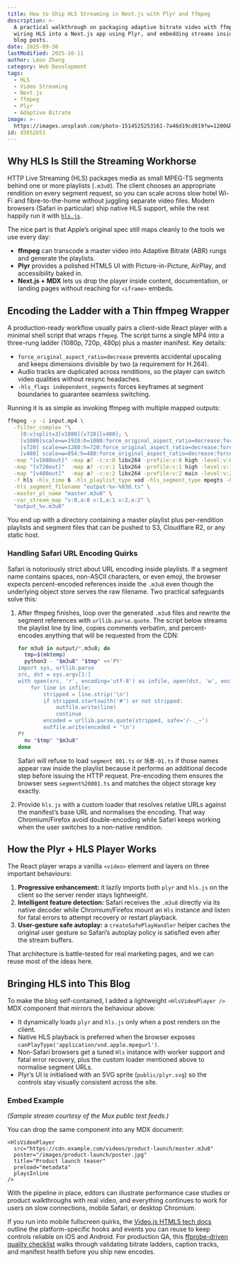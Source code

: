 ```yaml
---
title: How to Ship HLS Streaming in Next.js with Plyr and ffmpeg
description: >-
  A practical walkthrough on packaging adaptive bitrate video with ffmpeg,
  wiring HLS into a Next.js app using Plyr, and embedding streams inside MDX
  blog posts.
date: 2025-09-30
lastModified: 2025-10-11
author: Léon Zhang
category: Web Development
tags:
  - HLS
  - Video Streaming
  - Next.js
  - ffmpeg
  - Plyr
  - Adaptive Bitrate
image: >-
  https://images.unsplash.com/photo-1514525253161-7a46d19cd819?w=1200&h=600&fit=crop
id: d3852b51
---
```


## Why HLS Is Still the Streaming Workhorse

HTTP Live Streaming (HLS) packages media as small MPEG-TS segments behind one or
more playlists (`.m3u8`). The client chooses an appropriate rendition on every
segment request, so you can scale across slow hotel Wi-Fi and fibre-to-the-home
without juggling separate video files. Modern browsers (Safari in particular)
ship native HLS support, while the rest happily run it with
[`hls.js`](https://github.com/video-dev/hls.js).

The nice part is that Apple’s original spec still maps cleanly to the tools we
use every day:

- **ffmpeg** can transcode a master video into Adaptive Bitrate (ABR) rungs and
  generate the playlists.
- **Plyr** provides a polished HTML5 UI with Picture-in-Picture, AirPlay, and
  accessibility baked in.
- **Next.js + MDX** lets us drop the player inside content, documentation, or
  landing pages without reaching for `<iframe>` embeds.

## Encoding the Ladder with a Thin ffmpeg Wrapper

A production-ready workflow usually pairs a client-side React player with a
minimal shell script that wraps `ffmpeg`. The script turns a single MP4 into a
three-rung ladder (1080p, 720p, 480p) plus a master manifest. Key details:

- `force_original_aspect_ratio=decrease` prevents accidental upscaling and keeps
  dimensions divisible by two (a requirement for H.264).
- Audio tracks are duplicated across renditions, so the player can switch video
  qualities without resync headaches.
- `-hls_flags independent_segments` forces keyframes at segment boundaries to
  guarantee seamless switching.

Running it is as simple as invoking ffmpeg with multiple mapped outputs:

```bash
ffmpeg -y -i input.mp4 \
  -filter_complex "\
    [0:v]split=3[v1080][v720][v480]; \
    [v1080]scale=w=1920:h=1080:force_original_aspect_ratio=decrease:force_divisible_by=2,format=yuv420p[v1080out]; \
    [v720] scale=w=1280:h=720:force_original_aspect_ratio=decrease:force_divisible_by=2,format=yuv420p[v720out]; \
    [v480] scale=w=854:h=480:force_original_aspect_ratio=decrease:force_divisible_by=2,format=yuv420p[v480out]" \
  -map "[v1080out]" -map a? -c:v:0 libx264 -profile:v:0 high -level:v:0 4.0 -preset veryfast -g 60 -sc_threshold 0 -b:v:0 5000k -maxrate:v:0 5500k -bufsize:v:0 10000k -c:a:0 aac -b:a:0 128k -ac:a:0 2 \
  -map "[v720out]"  -map a? -c:v:1 libx264 -profile:v:1 high -level:v:1 4.0 -preset veryfast -g 60 -sc_threshold 0 -b:v:1 2800k -maxrate:v:1 3300k -bufsize:v:1 6600k  -c:a:1 aac -b:a:1 128k -ac:a:1 2 \
  -map "[v480out]"  -map a? -c:v:2 libx264 -profile:v:2 main -level:v:2 3.1 -preset veryfast -g 60 -sc_threshold 0 -b:v:2 1200k -maxrate:v:2 1500k -bufsize:v:2 3000k  -c:a:2 aac -b:a:2 96k  -ac:a:2 2 \
  -f hls -hls_time 6 -hls_playlist_type vod -hls_segment_type mpegts -hls_flags independent_segments \
  -hls_segment_filename "output-%v-%03d.ts" \
  -master_pl_name "master.m3u8" \
  -var_stream_map "v:0,a:0 v:1,a:1 v:2,a:2" \
  "output_%v.m3u8"
```

You end up with a directory containing a master playlist plus per-rendition
playlists and segment files that can be pushed to S3, Cloudflare R2, or any
static host.

### Handling Safari URL Encoding Quirks

Safari is notoriously strict about URL encoding inside playlists. If a segment
name contains spaces, non-ASCII characters, or even emoji, the browser expects
percent-encoded references inside the `.m3u8` even though the underlying object
store serves the raw filename. Two practical safeguards solve this:

1. After ffmpeg finishes, loop over the generated `.m3u8` files and rewrite the
   segment references with `urllib.parse.quote`. The script below streams the
   playlist line by line, copies comments verbatim, and percent-encodes anything
   that will be requested from the CDN:

   ```bash
   for m3u8 in output/*.m3u8; do
     tmp=$(mktemp)
     python3 - "$m3u8" "$tmp" <<'PY'
   import sys, urllib.parse
   src, dst = sys.argv[1:]
   with open(src, 'r', encoding='utf-8') as infile, open(dst, 'w', encoding='utf-8') as outfile:
       for line in infile:
           stripped = line.strip('\n')
           if stripped.startswith('#') or not stripped:
               outfile.write(line)
               continue
           encoded = urllib.parse.quote(stripped, safe='/-._~')
           outfile.write(encoded + '\n')
   PY
     mv "$tmp" "$m3u8"
   done
   ```

   Safari will refuse to load `segment 001.ts` or `场景-01.ts` if those names
   appear raw inside the playlist because it performs an additional decode step
   before issuing the HTTP request. Pre-encoding them ensures the browser sees
   `segment%20001.ts` and matches the object storage key exactly.
2. Provide `hls.js` with a custom loader that resolves relative URLs against the
   manifest’s base URL and normalises the encoding. That way Chromium/Firefox
   avoid double-encoding while Safari keeps working when the user switches to a
   non-native rendition.

## How the Plyr + HLS Player Works

The React player wraps a vanilla `<video>` element
and layers on three important behaviours:

1. **Progressive enhancement:** it lazily imports both `plyr` and `hls.js` on
   the client so the server render stays lightweight.
2. **Intelligent feature detection:** Safari receives the `.m3u8` directly via
   its native decoder while Chromium/Firefox mount an `Hls` instance and listen
   for fatal errors to attempt recovery or restart playback.
3. **User-gesture safe autoplay:** a `createSafePlayHandler` helper caches the
   original user gesture so Safari’s autoplay policy is satisfied even after the
   stream buffers.

That architecture is battle-tested for real marketing pages, and we can reuse
most of the ideas here.

## Bringing HLS into This Blog

To make the blog self-contained, I added a lightweight
`<HlsVideoPlayer />` MDX component that mirrors the behaviour above:

- It dynamically loads `plyr` and `hls.js` only when a post renders on the
  client.
- Native HLS playback is preferred when the browser exposes
  `canPlayType('application/vnd.apple.mpegurl')`.
- Non-Safari browsers get a tuned `Hls` instance with worker support and fatal
  error recovery, plus the custom loader mentioned above to normalise segment
  URLs.
- Plyr’s UI is initialised with an SVG sprite (`public/plyr.svg`) so the
  controls stay visually consistent across the site.

### Embed Example

<HlsVideoPlayer
  src="https://test-streams.mux.dev/x36xhzz/x36xhzz.m3u8"
  poster="https://peach.blender.org/wp-content/uploads/bbb-splash.png"
  title="Big Buck Bunny demo stream"
  preload="metadata"
  playsInline
/>
*(Sample stream courtesy of the Mux public test feeds.)*

You can drop the same component into any MDX document:

```mdx
<HlsVideoPlayer
  src="https://cdn.example.com/videos/product-launch/master.m3u8"
  poster="/images/product-launch/poster.jpg"
  title="Product launch teaser"
  preload="metadata"
  playsInline
/>
```

With the pipeline in place, editors can illustrate performance case studies or
product walkthroughs with real video, and everything continues to work for users
on slow connections, mobile Safari, or desktop Chromium.

If you run into mobile fullscreen quirks, the
[Video.js HTML5 tech docs](https://docs.videojs.com/tech_html5.js.html)
outline the platform-specific hooks and events you can reuse to keep controls
reliable on iOS and Android. For production QA, this
[ffprobe-driven quality checklist](https://gist.github.com/io-st/9aabbac93ef7d32f1312c763495f10fb)
walks through validating bitrate ladders, caption tracks, and manifest health
before you ship new encodes.
